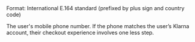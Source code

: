 <ParamField body="Phone" type="string" required>  
Format: International E.164 standard (prefixed by plus sign and country code)

The user's mobile phone number. If the phone matches the user’s Klarna account, their checkout experience involves one less step.  
</ParamField>